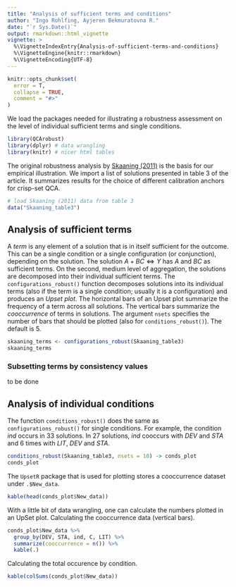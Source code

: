 ```yaml
---
title: "Analysis of sufficient terms and conditions"
author: "Ingo Rohlfing, Ayjeren Bekmuratovna R."
date: "`r Sys.Date()`"
output: rmarkdown::html_vignette
vignette: >
  %\VignetteIndexEntry{Analysis-of-sufficient-terms-and-conditions}
  %\VignetteEngine{knitr::rmarkdown}
  %\VignetteEncoding{UTF-8}
---
```


```r
knitr::opts_chunk$set(
  error = T,
  collapse = TRUE,
  comment = "#>"
)
```

We load the packages needed for illustrating a robustness assessment on the level of individual sufficient terms and single conditions.
```r
library(QCArobust)
library(dplyr) # data wrangling
library(knitr) # nicer html tables
```

The original robustness analysis by 
[Skaaning (2011)](http://10.599/004912451404818) is the basis for our empirical
illustration. We import a list of solutions presented in table 3 of the article.
It summarizes results for the choice of different calibration anchors for 
crisp-set QCA.

```r
# load Skaaning (2011) data from table 3
data("Skaaning_table3")
```

## Analysis of sufficient terms
A *term* is any element of a solution that is in itself sufficient for the 
outcome. This can be a single condition or a single configuration (or 
conjunction), depending on the solution. The solution 
$A + BC \Leftrightarrow Y$ has $A$ and $BC$ as sufficient terms. On the second, 
medium level of aggregation, the solutions are decomposed into their individual 
sufficient terms. The `configurations_robust()` function decomposes solutions 
into its individual terms (also if the term is a single condition; usually it 
is a configuration) and produces an *Upset plot*. The horizontal bars of an 
Upset plot summarize the frequency of a term across all solutions. The vertical 
bars summarize the *cooccurrence* of terms in solutions. The argument `nsets` 
specifies the number of bars that should be plotted (also for 
`conditions_robust()`). The default is 5. 

```r
skaaning_terms <- configurations_robust(Skaaning_table3)
skaaning_terms
```


### Subsetting terms by consistency values
to be done

## Analysis of individual conditions
The function `conditions_robust()` does the same as `configurations_robust()` 
for single conditions. For example, the condition *ind* occurs in 33 solutions. 
In 27 solutions, *ind* cooccurs with *DEV* and *STA* and 6 times with *LIT*, 
*DEV* and *STA*.

```r
conditions_robust(Skaaning_table3, nsets = 10) -> conds_plot
conds_plot
```

The `UpsetR` package that is used for plotting stores a cooccurrence dataset 
under `.$New_data`. 

```r
kable(head(conds_plot$New_data))
```

With a little bit of data wrangling, one can calculate the numbers plotted in 
an UpSet plot. Calculating the cooccurrence data (vertical bars).

```r
conds_plot$New_data %>% 
  group_by(DEV, STA, ind, C, LIT) %>% 
  summarize(cooccurrence = n()) %>% 
  kable(.)
```

Calculating the total occurence by condition.

```r
kable(colSums(conds_plot$New_data))
```


